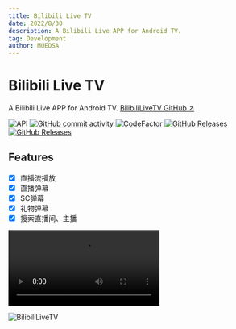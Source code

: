 ```yaml
---
title: Bilibili Live TV
date: 2022/8/30
description: A Bilibili Live APP for Android TV.
tag: Development
author: MUEDSA
---
```



<NextSeo title="Bilibili Live TV"/>


# Bilibili Live TV  
A Bilibili Live APP for Android TV.
[BilibiliLiveTV GitHub ↗ ](https://github.com/MUedsa/BilibiliLiveTV)

[![API](https://img.shields.io/badge/API-26%2B-yellow.svg?style=flat&logo=android)](https://developer.android.com/about/versions/oreo)
[![GitHub commit activity](https://img.shields.io/github/commit-activity/m/MUedsa/BilibiliLiveTV?logo=github)](https://github.com/MUedsa/BilibiliLiveTV/commits/master)
[![CodeFactor](https://www.codefactor.io/repository/github/muedsa/bilibililivetv/badge)](https://www.codefactor.io/repository/github/muedsa/bilibililivetv)
[![GitHub Releases](https://img.shields.io/github/downloads/MUedsa/BilibiliLiveTV/total?logo=github)](https://github.com/MUedsa/BilibiliLiveTV/releases)
[![GitHub Releases](https://img.shields.io/github/downloads/MUedsa/BilibiliLiveTV/latest/total?logo=github)](https://github.com/MUedsa/BilibiliLiveTV/releases)

## Features  
- [x] 直播流播放
- [X] 直播弹幕
- [X] SC弹幕
- [X] 礼物弹幕
- [X] 搜索直播间、主播

<video controls loop>
  <source src="/videos/bilibililivetv_record1.webm" type="video/webm"/>
</video>

<Image
    src="https://pic1.zhimg.com/v2-ea323557631fe90ab873daa7814bbff5.png"
    alt="BilibiliLiveTV"
    width={1125}
    height={677}
    priority
    className="next-image"/>